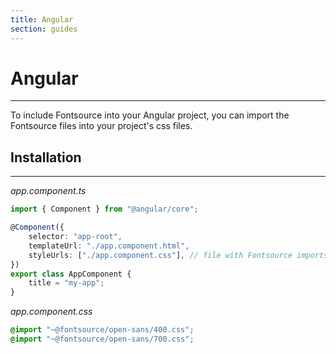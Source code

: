 ```yaml
---
title: Angular
section: guides
---
```


# Angular

---

To include Fontsource into your Angular project, you can import the Fontsource files into your project's css files.

<CarbonAd />

## Installation

---

_app.component.ts_

```ts
import { Component } from "@angular/core";

@Component({
	selector: "app-root",
	templateUrl: "./app.component.html",
	styleUrls: ["./app.component.css"], // file with Fontsource imports
})
export class AppComponent {
	title = "my-app";
}
```

_app.component.css_

```css
@import "~@fontsource/open-sans/400.css";
@import "~@fontsource/open-sans/700.css";
```
